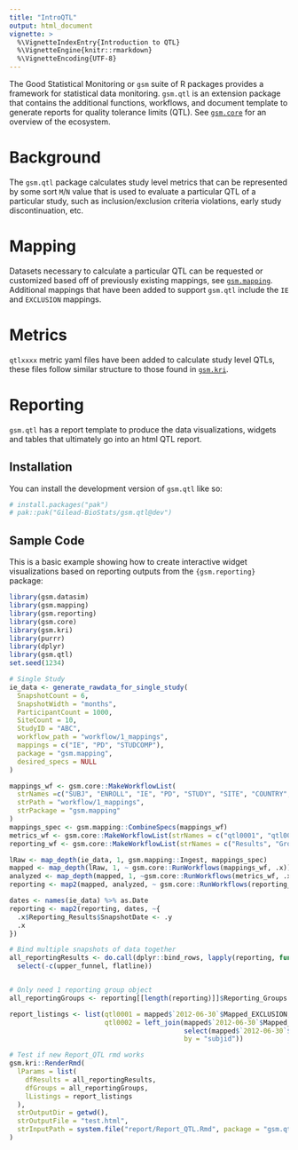 ```yaml
---
title: "IntroQTL"
output: html_document
vignette: >
  %\VignetteIndexEntry{Introduction to QTL}
  %\VignetteEngine{knitr::rmarkdown}
  %\VignetteEncoding{UTF-8}
---
```


The Good Statistical Monitoring or `gsm` suite of R packages provides a framework for statistical data monitoring. 
`gsm.qtl` is an extension package that contains the additional functions, workflows, and document template to generate reports for quality tolerance limits (QTL).
See [`gsm.core`](https://github.com/Gilead-BioStats/gsm.core) for an overview of the ecosystem.

# Background 

The `gsm.qtl` package calculates study level metrics that can be represented by some sort `M`/`N` value that is used to evaluate a particular QTL of a particular study,
such as inclusion/exclusion criteria violations, early study discontinuation, etc.

# Mapping

Datasets necessary to calculate a particular QTL can be requested or customized based off of previously existing mappings, see [`gsm.mapping`](https://github.com/Gilead-BioStats/gsm.mapping).
Additional mappings that have been added to support `gsm.qtl` include the `IE` and `EXCLUSION` mappings.

# Metrics

`qtlxxxx` metric yaml files have been added to calculate study level QTLs, these files follow similar structure to those found in [`gsm.kri`](https://github.com/Gilead-BioStats/gsm.kri).

# Reporting

`gsm.qtl` has a report template to produce the data visualizations, widgets and tables that ultimately go into an html QTL report.

## Installation

You can install the development version of `gsm.qtl` like so:

```r
# install.packages("pak")
# pak::pak("Gilead-BioStats/gsm.qtl@dev")
```

## Sample Code

This is a basic example showing how to create interactive widget visualizations based on reporting outputs from the `{gsm.reporting}` package:

```r
library(gsm.datasim)
library(gsm.mapping)
library(gsm.reporting)
library(gsm.core)
library(gsm.kri)
library(purrr)
library(dplyr)
library(gsm.qtl)
set.seed(1234)

# Single Study
ie_data <- generate_rawdata_for_single_study(
  SnapshotCount = 6,
  SnapshotWidth = "months",
  ParticipantCount = 1000,
  SiteCount = 10,
  StudyID = "ABC",
  workflow_path = "workflow/1_mappings",
  mappings = c("IE", "PD", "STUDCOMP"),
  package = "gsm.mapping",
  desired_specs = NULL
)

mappings_wf <- gsm.core::MakeWorkflowList(
  strNames =c("SUBJ", "ENROLL", "IE", "PD", "STUDY", "SITE", "COUNTRY", "EXCLUSION", "STUDCOMP"),
  strPath = "workflow/1_mappings",
  strPackage = "gsm.mapping"
)
mappings_spec <- gsm.mapping::CombineSpecs(mappings_wf)
metrics_wf <- gsm.core::MakeWorkflowList(strNames = c("qtl0001", "qtl0002"), strPath = "inst/workflow/2_metrics", strPackage = "gsm.qtl")
reporting_wf <- gsm.core::MakeWorkflowList(strNames = c("Results", "Groups"), strPath = "workflow/3_reporting", strPackage = "gsm.reporting")

lRaw <- map_depth(ie_data, 1, gsm.mapping::Ingest, mappings_spec)
mapped <- map_depth(lRaw, 1, ~ gsm.core::RunWorkflows(mappings_wf, .x))
analyzed <- map_depth(mapped, 1, ~gsm.core::RunWorkflows(metrics_wf, .x))
reporting <- map2(mapped, analyzed, ~ gsm.core::RunWorkflows(reporting_wf, c(.x, list(lAnalyzed = .y, lWorkflows = metrics_wf))))

dates <- names(ie_data) %>% as.Date
reporting <- map2(reporting, dates, ~{
  .x$Reporting_Results$SnapshotDate <- .y
  .x
})

# Bind multiple snapshots of data together
all_reportingResults <- do.call(dplyr::bind_rows, lapply(reporting, function(x) x$Reporting_Results)) %>%
  select(-c(upper_funnel, flatline))


# Only need 1 reporting group object
all_reportingGroups <- reporting[[length(reporting)]]$Reporting_Groups

report_listings <- list(qtl0001 = mapped$`2012-06-30`$Mapped_EXCLUSION,
                        qtl0002 = left_join(mapped$`2012-06-30`$Mapped_STUDCOMP,
                                            select(mapped$`2012-06-30`$Mapped_SUBJ, subjid, country),
                                            by = "subjid"))

# Test if new Report_QTL rmd works
gsm.kri::RenderRmd(
  lParams = list(
    dfResults = all_reportingResults,
    dfGroups = all_reportingGroups,
    lListings = report_listings
  ),
  strOutputDir = getwd(),
  strOutputFile = "test.html",
  strInputPath = system.file("report/Report_QTL.Rmd", package = "gsm.qtl")
)
```
